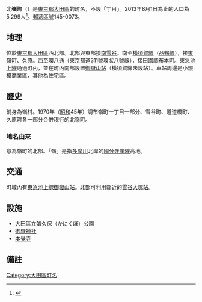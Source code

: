 {{Pathnav|日本|東京都|大田區|frame=1}}
{{Infobox Settlement
|official_name = 北嶺町
|native_name =
|settlement_type = [[町|町]]
|image_skyline = TokyuOntakesanSta-KamataGates.jpg
|imagesize = 250px
|image_caption = [[御嶽山站|御嶽山站]]
|image_flag =
|image_seal =
| image_map =
| map_caption =
|subdivision_type = [[國家|國家]]
|subdivision_name = [[File:Flag_of_Japan.svg|border]] [[日本|日本]]
|subdivision_type1 = [[都道府縣|都道府縣]]
|subdivision_name1 = [[File:Flag_of_Tokyo_Prefecture.svg|25px]] [[東京都|東京都]]
|subdivision_type2 = [[東京都區部|特別區]]
|subdivision_name2 = [[File:Flag_of_Ota,_Tokyo.svg|25px]] [[大田區|大田區]]
|subdivision_type3 = [[地域|地域]]
|subdivision_name3 = [[大森區|大森地域]]
|established_title =
|established_date =
|government_type =
|leader_title =
|leader_name =
|area_magnitude =
|area_total_sq_mi =
|area_total_km2 =
|area_land_sq_mi =
|area_land_km2 =
|area_urban_sq_mi =
|area_urban_km2 =
|area_metro_km2 =
|area_metro_sq_mi =
|population_as_of= 2013年（[[平成|平成]]25年）8月1日
|population_footnotes =
|population_total = 5,299
|population_urban =
|population_metro =
|population_density_sq_mi =
|population_density_km2 =
| timezone = [[日本標準時間|JST]]
| utc_offset = +9
|timezone_DST =
|utc_offset_DST =
|latd=|latm=|lats=|latNS=
|longd=|longm=|longs=|longEW=
|elevation_footnotes=
|elevation_m =
|elevation_ft =
|postal_code_type = [[郵遞區號|郵遞區號]]
|postal_code = 145-0073
|area_code =
|website =
|footnotes =
}}
'''北嶺町'''（{{jpn|j=北嶺町|hg=きたみねまち|rm=Kita-minemachi|f=y}}）是[[東京都|東京都]][[大田區|大田區]]的町名，不設「丁目」。2013年8月1日為止的人口為5,299人<ref>{{Cite web |url=http://www.city.ota.tokyo.jp/kuseijoho/suuji/jinkou/setai_jinkou/oota_suji2508.html |title=大田区ホームページ：平成25年8月1日現在 |accessdate=2013-08-19 |archive-date=2014-02-18 |archive-url=https://web.archive.org/web/20140218230417/http://www.city.ota.tokyo.jp/kuseijoho/suuji/jinkou/setai_jinkou/oota_suji2508.html |dead-url=no }}</ref>。[[郵遞區號|郵遞區號]]145-0073。

== 地理 ==
位於[[東京都|東京都]][[大田區|大田區]]西北部。北部與東部接[[南雪谷|南雪谷]]。南至[[橫須賀線|橫須賀線]]（[[品鶴線|品鶴線]]），接[[東嶺町|東嶺町]]、[[久原|久原]]。西至環八通（[[東京都道311號環狀八號線|東京都道311號環狀八號線]]），接[[田園調布本町|田園調布本町]]。[[東急池上線|東急池上線]]通過町內，並在町內南部設置[[御嶽山站|御嶽山站]]（橫須賀線未設站）。車站周邊是小規模商業區，其他為住宅區。

== 歷史 ==
前身為嶺村。1970年（[[昭和|昭和]]45年）調布嶺町一丁目一部分、雪谷町、道道橋町、久原町各一部分合併現行的北嶺町。
=== 地名由來 ===
意為嶺町的北部。「嶺」是指[[多摩川|多摩川]]北岸的[[國分寺崖線|國分寺崖線]]高地。

== 交通 ==
町域內有[[東急池上線|東急池上線]][[御嶽山站|御嶽山站]]。北部可利用鄰近的[[雪谷大塚站|雪谷大塚站]]。

== 設施 ==
* 大田區立蟹久保（かにくぼ）公園
* [[御嶽神社|御嶽神社]]
* [[本覺寺|本覺寺]]

== 備註 ==
{{Reflist}}

{{大田區的町名}}
{{DEFAULTSORT:Kita-Minemachi}}
[[Category:大田區町名|Category:大田區町名]]